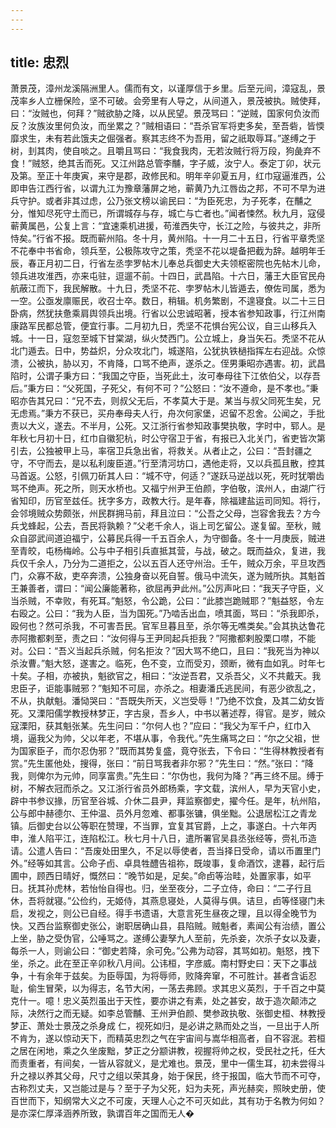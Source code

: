 ```yaml
---
---
---
```

title: 忠烈
---




萧景茂，漳州龙溪隔洲里人。儒而有文，以谨厚信于乡里。后至元间，漳寇乱，景茂率乡人立栅保险，坚不可破。会旁里有人导之，从间道入，景茂被执。贼使拜，曰：“汝贼也，何拜？”贼欲胁之降，以从民望。景茂骂曰：“逆贼，国家何负汝而反？汝族汝里何负汝，而坐累之？”贼相语曰：“吾杀官军将吏多矣，至吾砦，皆愞靡求生，未有若此饿夫之倔强者。察其志终不为吾用，留之祇取辱耳。”遂缚之于树，刲其肉，使自啖之。且嚼且骂曰：“我食我肉，无若汝贼行将万段，狗彘弃不食！”贼怒，绝其舌而死。又江州路总管李黼，字子威，汝宁人。泰定丁卯，状元及第。至正十年庚寅，来守是郡，政修民和。明年辛卯夏五月，红巾寇逼淮西，公即申告江西行省，以谓九江为豫章藩屏之地，蕲黄乃九江唇齿之邦，不可不早为进兵守护。或者非其过虑，公乃张文榜以谕民曰：“为臣死忠，为子死孝，在黼之分，惟知尽死守土而已，所谓城存与存，城亡与亡者也。”闻者悚然。秋九月，寇侵蕲黄属邑，公复上言：“宜速乘机进援，苟淮西失守，长江之险，与彼共之，非所恃矣。”行省不报。既而蕲州陷。冬十月，黄州陷。十一月二十五日，行省平章秃坚不花奉中书省命，领兵至，公极陈攻守之策，秃坚不花以堤备把截为辞。越明年壬辰，春正月初二日，行省左丞孛罗帖木儿奉总兵御史大夫领枢密院也先帖木儿命，领兵进攻淮西，亦来屯驻，逗遛不前。十四日，武昌陷。十六日，藩王大臣官民舟航蔽江而下，我民解散。十九日，秃坚不花、孛罗帖木儿皆遁去，僚佐司属，悉为一空。公亟发廪赈民，收召士卒。数日，稍辑。机务繁剧，不遑寝食。以二十三日卧病，然犹扶惫乘肩舆领兵出境。行省以公忠诚昭著，授本省参知政事，行江州南康路军民都总管，便宜行事。二月初九日，秃坚不花惧台宪公议，自三山移兵入城。十一日，寇忽至城下甘棠湖，纵火焚西门。公立城上，身当矢石。秃坚不花从北门遁去。日中，势益炽，分众攻北门，城遂陷，公犹执铁檛指挥左右迎战。众惊溃，公被执，胁以刃，不肯降，口骂不绝声，遂杀之。侄男秉昭亦遇害。初，武昌陷时，公谓子秉方曰：“我国之守臣，当死此土，汝可奉母往下江依伯父，以存吾后。”秉方曰：“父死国，子死父，有何不可？”公怒曰：“汝不遵命，是不孝也。”秉昭亦告其兄曰：“兄不去，则叔父无后，不孝莫大于是。某当与叔父同死生矣，兄无虑焉。”秉方不获已，买舟奉母夫人行，舟次何家堡，迟留不忍舍。公闻之，手批责以大义，遂去。不半月，公死。又江浙行省参知政事樊执敬，字时中，郓人。是年秋七月初十日，红巾自徽犯杭，时公守宿卫于省，有报已入北关门，省吏皆次第引去，公独被甲上马，率宿卫兵急出省，将救关。从者止之，公曰：“吾封疆之守，不守而去，是以私利废臣道。”行至清河坊口，遇他走将，又以兵孤且散，控其马首返。公怒，引佩刀斫其人曰：“城不守，何适？”遂跃马逆战以死，死时犹嚼齿骂不绝声。死之所，则天水桥也。又福宁州尹王伯颜，字伯敬，滨州人，由湖广行省知印，历官至兹任。抚字多方，政教大行。是年春，除福建盐运司同知。将行，会邻境贼众势颇张，州民群拥马前，拜且泣曰：“公吾之父母，岂容舍我去？方今兵戈蜂起，公去，吾民将孰赖？”父老千余人，诣上司乞留公。遂复留。至秋，贼众自邵武间道迫福宁，公募民兵得一千五百余人，为守御备。冬十一月庚辰，贼进至青皎，屯杨梅岭。公与中子相引兵直抵其营，与战，破之。既而益众，复进，我兵仅千余人，乃分为二道拒之，公以五百人还守州治。壬午，贼众万余，平旦攻西门，众寡不敌，吏卒奔溃，公独身奋以死自誓。俄马中流矢，遂为贼所执。其魁首王兼善者，谓曰：“闻公廉能著称，欲屈再尹此州。”公厉声叱曰：“我天子守臣，义当杀贼，不幸败，有死耳。”魁怒，令公跪，公曰：“此膝岂跪贼耶？”魁益怒，令左右殴之。公曰：“我为人臣，当为国死。”乃啮舌出血，喷其面，骂曰：“杀我即杀，殴何也？然可杀我，不可害吾民。官军旦暮且至，杀尔等无噍类矣。”会其执达鲁花赤阿撒都剌至，责之曰：“汝何得与王尹同起兵拒我？”阿撒都剌股栗口噤，不能对。公曰：“吾义当起兵杀贼，何名拒汝？”因大骂不绝口，且曰：“我死当为神以杀汝曹。”魁大怒，遂害之。临死，色不变，立而受刃，颈断，微有血如乳。时年七十矣。子相，亦被执，魁欲官之，相曰：“汝逆吾君，又杀吾父，义不共戴天。我忠臣子，讵能事贼邪？”魁知不可屈，亦杀之。相妻潘氏逃民间，有恶少欲乱之，不从，执献魁。潘恸哭曰：“吾既失所天，义岂受辱！”乃绝不饮食，及其二幼女皆死。又溧阳儒学教授林梦正，字古泉，吾乡人，中书以著述荐，得官。是岁，贼众寇溧阳，获其魁张某。先生问曰：“尔何人也？”应曰：“我父为军千户，红巾入境，逼我父为帅，父以年老，不堪从事，令我代。”先生痛骂之曰：“尔之父祖，世为国家臣子，而尔忍伪邪？”既而其势复盛，竟夺张去，下令曰：“生得林教授者有赏。”先生匿他处，搜得，张曰：“前日骂我者非尔邪？”先生曰：“然。”张曰：“降我，则俾尔为元帅，同享富贵。”先生曰：“尔伪也，我何为降？”再三终不屈。缚于树，不解衣冠而杀之。又江浙行省员外郎杨乘，字文载，滨州人，早为天官小史，辟中书参议掾，历官至谷城、介休二县尹，拜监察御史，擢今任。是年，杭州陷，公与郎中赫德尔、王仲温、员外月忽难、都事张镛，俱坐黜。公退居松江之青龙镇。后御史台以公等职在赞理，不当罪，宜复其官爵，上之，事遂白。十六年丙申，淮人陷平江，连陷松江。秋七月十八日，遣所署官吴县丞张经等，赍礼币造请。公遣人告曰：“吾废处田里久，不足以辱使者，吾当择日受命，请以币置里门外。”经等如其言。公命子卣、卓具牲醴告祖祢，既竣事，复命酒饮，逮暮，起行后圃中，顾西日晴好，慨然曰：“晚节如是，足矣。”命卣等治畦，处置家事，如平日。抚其孙虎林，若怡怡自得也。归，坐至夜分，二子立侍，命曰：“二子行且休，吾将就寝。”公俭约，无姬侍，其燕息寝处，人莫得与俱。诘旦，卣等怪寝门未启，发视之，则公已自经。得手书遗语，大意言死生昼夜之理，且以得全晚节为快。又西台监察御史张公，谢职居确山县，县陷贼。贼魁者，素闻公有治绩，置公上坐，胁之受伪官，公唾骂之。遂缚公妻孥九人至前，先杀妾，次杀子女以及妻，每杀一人，则谕公曰：“御史若降，余可免。”公弗为动容，其骂如初。魁怒，拽下坐，杀之。此在至正辛卯秋八月间。公讳桓，字彦威。南村野史曰：天下之事战争，十有余年于兹矣。为臣辱国，为将辱师，败降奔窜，不可胜计。甚者含诟忍耻，偷生冒荣，以为得志，名节大闲，一荡去弗顾。求其忠义英烈，于千百之中莫克什一。噫！忠义英烈虽出于天性，要亦讲之有素，处之甚安，故于造次颠沛之际，决然行之而无疑。如李总管黼、王州尹伯颜、樊参政执敬、张御史桓、林教授梦正、萧处士景茂之杀身成 仁，视死如归，是必讲之熟而处之当，一旦出于人所不肯为，遂以惊动天下，而精英忠烈之气在宇宙间与嵩华相高者，自不容泯。若桓之居在闲地，乘之久坐废黜，梦正之分颛讲教，视握将帅之权，受民社之托，任大而责重者，有间矣，一皆从容就义，是尤难也。景茂，里中一儒生耳，初未尝得斗升之禄以养其父母，尺寸之组以荣其身，始于保民，终于报国，临大节而不可夺，古称烈丈夫，又岂能过是与？至于子为父死，妇为夫死，声光赫奕，照映史册，使百世而下，知纲常大义之不可废，天理人心之不可灭如此，其有功于名教为何如？是亦深仁厚泽涵养所致，孰谓百年之国而无人�